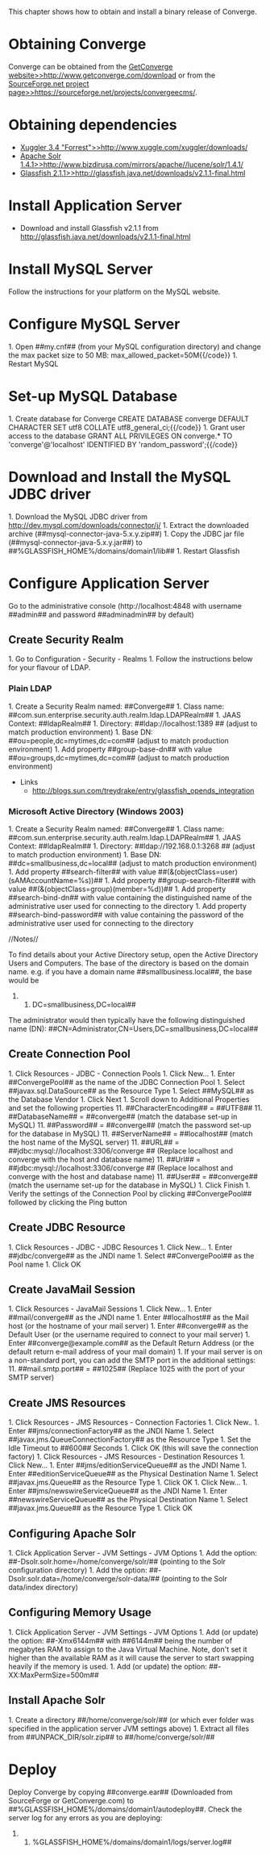 This chapter shows how to obtain and install a binary release of Converge.

= Obtaining Converge =

Converge can be obtained from the [[GetConverge website>>http://www.getconverge.com/download]]
or from the [[SourceForge.net project page>>https://sourceforge.net/projects/convergeecms/]].

= Obtaining dependencies =

* [[Xuggler 3.4 "Forrest">>http://www.xuggle.com/xuggler/downloads/]]
* [[Apache Solr 1.4.1>>http://www.bizdirusa.com/mirrors/apache//lucene/solr/1.4.1/]]
* [[Glassfish 2.1.1>>http://glassfish.java.net/downloads/v2.1.1-final.html]]

= Install Application Server =

* Download and install Glassfish v2.1.1 from http://glassfish.java.net/downloads/v2.1.1-final.html

= Install MySQL Server =

Follow the instructions for your platform on the MySQL website.

= Configure MySQL Server =

1. Open ##my.cnf## (from your MySQL configuration directory) and change the max packet size to 50 MB: {{code}}max_allowed_packet=50M{{/code}}
1. Restart MySQL

= Set-up MySQL Database =

1. Create database for Converge {{code}}CREATE DATABASE converge DEFAULT CHARACTER SET utf8 COLLATE utf8_general_ci;{{/code}}
1. Grant user access to the database {{code}}GRANT ALL PRIVILEGES ON converge.* TO 'converge'@'localhost' IDENTIFIED BY 'random_password';{{/code}}

= Download and Install the MySQL JDBC driver =

1. Download the MySQL JDBC driver from http://dev.mysql.com/downloads/connector/j/
1. Extract the downloaded archive (##mysql-connector-java-5.x.y.zip##)
1. Copy the JDBC jar file (##mysql-connector-java-5.x.y.jar##) to ##%GLASSFISH_HOME%/domains/domain1/lib##
1. Restart Glassfish

= Configure Application Server =

Go to the administrative console (http://localhost:4848 with username ##admin## and password ##adminadmin## by default)

== Create Security Realm ==

1. Go to Configuration - Security - Realms
1. Follow the instructions below for your flavour of LDAP.

=== Plain LDAP ===

1. Create a Security Realm named: ##Converge##
1. Class name: ##com.sun.enterprise.security.auth.realm.ldap.LDAPRealm##
1. JAAS Context: ##ldapRealm##
1. Directory: ##ldap://localhost:1389 ## (adjust to match production environment)
1. Base DN: ##ou=people,dc=mytimes,dc=com##  (adjust to match production environment)
1. Add property ##group-base-dn## with value ##ou=groups,dc=mytimes,dc=com## (adjust to match production environment)

* Links
** http://blogs.sun.com/treydrake/entry/glassfish_opends_integration

=== Microsoft Active Directory (Windows 2003) ===

1. Create a Security Realm named: ##Converge##
1. Class name: ##com.sun.enterprise.security.auth.realm.ldap.LDAPRealm##
1. JAAS Context: ##ldapRealm##
1. Directory: ##ldap://192.168.0.1:3268 ##  (adjust to match production environment)
1. Base DN: ##dc=smallbusiness,dc=local## (adjust to match production environment)
1. Add property ##search-filter## with value ##(&(objectClass=user)(sAMAccountName=%s))##
1. Add property ##group-search-filter## with value ##(&(objectClass=group)(member=%d))##
1. Add property ##search-bind-dn## with value containing the distinguished name of the administrative user used for connecting to the directory
1. Add property ##search-bind-password## with value containing the password of the administrative user used for connecting to the directory

//Notes//

To find details about your Active Directory setup, open the Active Directory 
Users and Computers. The base of the directory is based on the domain name. e.g.
if you have a domain name ##smallbusiness.local##, the base would be 
##DC=smallbusiness,DC=local##

The administrator would then typically have the following distinguished name
(DN): ##CN=Administrator,CN=Users,DC=smallbusiness,DC=local##

== Create Connection Pool ==

1. Click Resources - JDBC - Connection Pools
1. Click New...
1. Enter ##ConvergePool## as the name of the JDBC Connection Pool
1. Select ##javax.sql.DataSource## as the Resource Type
1. Select ##MySQL## as the Database Vendor
1. Click Next
1. Scroll down to Additional Properties and set the following properties
11. ##CharacterEncoding## = ##UTF8##
11. ##DatabaseName## = ##converge## (match the database set-up in MySQL)
11. ##Password## = ##converge## (match the password set-up for the database in MySQL)
11. ##ServerName## = ##localhost## (match the host name of the MySQL server)
11. ##URL## = ##jdbc:mysql://localhost:3306/converge ## (Replace localhost and converge with the host and database name)
11. ##Url## = ##jdbc:mysql://localhost:3306/converge ## (Replace localhost and converge with the host and database name)
11. ##User## = ##converge## (match the username set-up for the database in MySQL)
1. Click Finish
1. Verify the settings of the Connection Pool by clicking ##ConvergePool## followed by clicking the Ping button

== Create JDBC Resource ==

1. Click Resources - JDBC - JDBC Resources
1. Click New...
1. Enter ##jdbc/converge## as the JNDI name
1. Select ##ConvergePool## as the Pool name
1. Click OK

== Create JavaMail Session ==

1. Click Resources - JavaMail Sessions
1. Click New...
1. Enter ##mail/converge## as the JNDI name
1. Enter ##localhost## as the Mail host (or the hostname of your mail server)
1. Enter ##converge## as the Default User (or the username required to connect to your mail server)
1. Enter ##converge@example.com## as the Default Return Address (or the default return e-mail address of your mail domain)
1. If your mail server is on a non-standard port, you can add the SMTP port in the additional settings:
11. ##mail.smtp.port## = ##1025## (Replace 1025 with the port of your SMTP server)

== Create JMS Resources ==

1. Click Resources - JMS Resources - Connection Factories
1. Click New..
1. Enter ##jms/connectionFactory## as the JNDI Name
1. Select ##javax.jms.QueueConnectionFactory## as the Resource Type
1. Set the Idle Timeout to ##600## Seconds
1. Click OK (this will save the connection factory)
1. Click Resources - JMS Resources - Destination Resources
1. Click New...
1. Enter ##jms/editionServiceQueue## as the JNDI Name
1. Enter ##editionServiceQueue## as the Physical Destination Name
1. Select ##javax.jms.Queue## as the Resource Type
1. Click OK
1. Click New...
1. Enter ##jms/newswireServiceQueue## as the JNDI Name
1. Enter ##newswireServiceQueue## as the Physical Destination Name
1. Select ##javax.jms.Queue## as the Resource Type
1. Click OK

== Configuring Apache Solr ==

1. Click Application Server - JVM Settings - JVM Options
1. Add the option: ##-Dsolr.solr.home=/home/converge/solr/## (pointing to the Solr configuration directory)
1. Add the option: ##-Dsolr.solr.data=/home/converge/solr-data/## (pointing to the Solr data/index directory)

== Configuring Memory Usage ==

1. Click Application Server - JVM Settings - JVM Options
1. Add (or update) the option: ##-Xmx6144m## with ##6144m## being the number of megabytes RAM to assign to the Java Virtual Machine. Note, don't set it higher than the available RAM as it will cause the server to start swapping heavily if the memory is used.
1. Add (or update) the option: ##-XX:MaxPermSize=500m##

== Install Apache Solr ==

1. Create a directory ##/home/converge/solr/## (or which ever folder was specified in the application server JVM settings above)
1. Extract all files from ##UNPACK_DIR/solr.zip## to ##/home/converge/solr/##

= Deploy =

Deploy Converge by copying ##converge.ear## (Downloaded from SourceForge or 
GetConverge.com) to ##%GLASSFISH_HOME%/domains/domain1/autodeploy##. Check the 
server log for any errors as you are deploying: 
##%GLASSFISH_HOME%/domains/domain1/logs/server.log##

